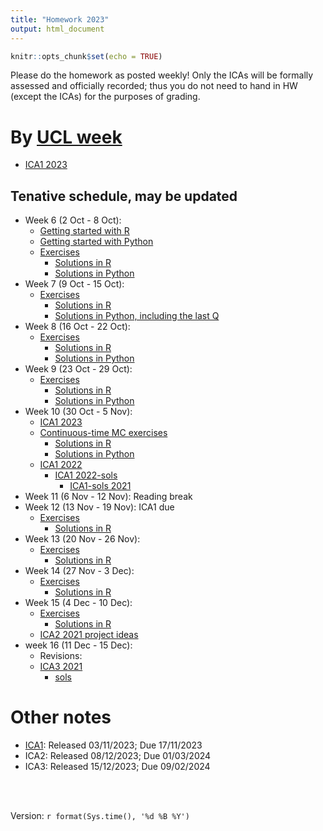 ```yaml
---
title: "Homework 2023"
output: html_document
---
```


```r
knitr::opts_chunk$set(echo = TRUE)
```

Please do the homework as posted weekly! Only the ICAs will be formally assessed and officially recorded; thus you do not need to hand in HW (except the ICAs) for the purposes of grading.



# By [UCL week](https://www.ucl.ac.uk/estates/sites/estates/files/ucl_academic_calendar_2023_2024.pdf)

* [ICA1 2023](https://tsoo-math.github.io/ucl4/2023-ica1-stat9-release.html)

## Tenative schedule, may be updated


* Week 6 (2 Oct - 8 Oct):  
  - [Getting started with R](https://tsoo-math.github.io/ucl2/hello-R-2001.html)
  - [Getting started with Python](https://nbviewer.jupyter.org/url/tsoo-math.github.io/ucl2/hello-p.ipynb/%3Fflush_cache%3Dtrue)
  - [Exercises](https://tsoo-math.github.io/ucl2/2021-HW-week6.html)
      - [Solutions in R](https://tsoo-math.github.io/ucl/QHW1-sol.html)
      - [Solutions in Python](https://nbviewer.jupyter.org/url/tsoo-math.github.io/ucl2/2021-hw-week6.ipynb/%3Fflush_cache%3Dtrue)
* Week 7 (9 Oct - 15 Oct): 
  - [Exercises](https://tsoo-math.github.io/ucl2/2021-HW-week7.html)
      - [Solutions in R](https://tsoo-math.github.io/ucl/QHW2-sol.html)
      - [Solutions in Python, including the last Q](https://nbviewer.jupyter.org/url/tsoo-math.github.io/ucl2/2021-hw-week7.ipynb/%3Fflush_cache%3Dtrue)
* Week 8 (16 Oct - 22 Oct):  
  - [Exercises](https://tsoo-math.github.io/ucl2/2021-HW-week8.html)
    - [Solutions in R](https://tsoo-math.github.io/ucl/QHW3-sols.html)
    - [Solutions in Python](https://nbviewer.jupyter.org/url/tsoo-math.github.io/ucl2/2021-hw-week8.ipynb/%3Fflush_cache%3Dtrue)
* Week 9 (23 Oct - 29 Oct):  
  - [Exercises](https://tsoo-math.github.io/ucl/QHW4.html)
    - [Solutions in R](https://tsoo-math.github.io/ucl/QHW4-sol.html)
    - [Solutions in Python](https://nbviewer.jupyter.org/url/tsoo-math.github.io/ucl2/2021-hw-week9.ipynb)
* Week 10 (30 Oct - 5 Nov):   
  * [ICA1 2023](https://tsoo-math.github.io/ucl4/2023-ica1-stat9-release.html)
  - [Continuous-time MC exercises](https://tsoo-math.github.io/ucl/QHW5.html)
      - [Solutions in R](https://tsoo-math.github.io/ucl/QHW5-sols.html)
      - [Solutions in Python](https://nbviewer.jupyter.org/url/tsoo-math.github.io/ucl2/2021-hw-week10.ipynb)
  - [ICA1 2022](https://tsoo-math.github.io/ucl3/2022-ica1-stat9-release.html) 
    * [ICA1 2022-sols](https://tsoo-math.github.io/ucl3/2022-ica1-stat9.html)
        * [ICA1-sols 2021](https://tsoo-math.github.io/ucl2/2021-ica1-stat9.html)
* Week 11 (6 Nov - 12 Nov):  Reading break
* Week 12 (13 Nov - 19 Nov): ICA1 due
  - [Exercises](https://tsoo-math.github.io/ucl/QHW6.html)
      - [Solutions in R](https://tsoo-math.github.io/ucl/QHW6-sols.html)
* Week 13 (20 Nov - 26 Nov):  
  - [Exercises](https://tsoo-math.github.io/ucl/QHW6.1.html)
      - [Solutions in R](https://tsoo-math.github.io/ucl/QHW6.1-sols.html)
* Week 14 (27 Nov - 3 Dec):  
  - [Exercises](https://tsoo-math.github.io/ucl/QHW7.html)
      - [Solutions in R](https://tsoo-math.github.io/ucl/QHW7-sols.html)
  
* Week 15 (4 Dec - 10 Dec): 
  - [Exercises](https://tsoo-math.github.io/ucl/QHW8.1.html)
    - [Solutions in R](https://tsoo-math.github.io/ucl/QHW8.1-sols.html)
  * [ICA2 2021 project ideas](https://tsoo-math.github.io/ucl2/ICAproject-ideas-2021.html)
  
* week 16 (11 Dec - 15 Dec):
  * Revisions:  
  * [ICA3 2021](https://tsoo-math.github.io/ucl2/2021-ica3-stat9-release.html)
    * [sols](https://tsoo-math.github.io/ucl3/2021-ica3-stat9.html)
  


# Other notes


* [ICA1](https://tsoo-math.github.io/ucl4/2023-ica1-stat9-release.html): Released 03/11/2023; Due 17/11/2023
* ICA2: Released 08/12/2023; Due 01/03/2024
* ICA3: Released 15/12/2023; Due 09/02/2024


<br>
<br>

 Version:  `r format(Sys.time(), '%d %B %Y')`

<br>
<br>
<br>
